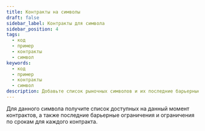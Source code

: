 ```yaml
---
title: Контракты на символы
draft: false
sidebar_label: Контракты для символа
sidebar_position: 4
tags:
  - код
  - пример
  - контракты
  - символ
keywords:
  - код
  - пример
  - контракты
  - символ
description: Добавьте список рыночных символов и их последние барьерные и длительные ограничения в Ваше торговое приложение с помощью этого примера API.
---
```



Для данного символа получите список доступных на данный момент контрактов, а также последние барьерные ограничения и ограничения по срокам для каждого контракта.

<SandboxIframe sandbox={sandboxes.contracts_for_symbol}/>
